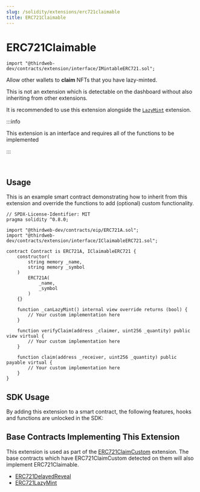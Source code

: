 ```yaml
---
slug: /solidity/extensions/erc721claimable
title: ERC721Claimable
---
```



# ERC721Claimable

```solidity
import "@thirdweb-dev/contracts/extension/interface/IMintableERC721.sol";
```

Allow other wallets to **claim** NFTs that you have lazy-minted.

This is not an extension which is detectable on the dashboard without also inheriting from other extensions.

It is recommended to use this extension alongside the [`LazyMint`](/solidity/extensions/lazymint) extension.

:::info

This extension is an interface and requires all of the functions to be implemented

:::

<br />

<ViewContractCodeButton
  link="https://github.com/thirdweb-dev/contracts/blob/main/contracts/extension/interface/IClaimableERC721.sol"
  name="IClaimableERC721"
  isInterface={true}
/>

## Usage

This is an example smart contract demonstrating how to inherit from this extension and override the functions to add (optional) custom functionality.

```solidity
// SPDX-License-Identifier: MIT
pragma solidity ^0.8.0;

import "@thirdweb-dev/contracts/eip/ERC721A.sol";
import "@thirdweb-dev/contracts/extension/interface/IClaimableERC721.sol";

contract Contract is ERC721A, IClaimableERC721 {
    constructor(
        string memory _name,
        string memory _symbol
    )
        ERC721A(
            _name,
            _symbol
        )
    {}

    function _canLazyMint() internal view override returns (bool) {
        // Your custom implementation here
    }

    function verifyClaim(address _claimer, uint256 _quantity) public view virtual {
        // Your custom implementation here
    }

    function claim(address _receiver, uint256 _quantity) public payable virtual {
        // Your custom implementation here
    }
}
```

## SDK Usage

By adding this extension to a smart contract, the following features, hooks and functions are unlocked in the SDK:

<div className="row" style={{ marginBottom: 12 }}>
  <div className="col col--3" style={{ padding: 8 }}>
    <QuickstartCard
      name="React"
      link="/react/react.usenfts"
      image="/assets/languages/react.png"
    />
  </div>
  <div className="col col--3" style={{ padding: 8 }}>
    <QuickstartCard
      name="TypeScript"
      link="/typescript/sdk.erc721"
      image="/assets/languages/typescript.png"
    />
  </div>
  <div className="col col--3" style={{ padding: 8 }}>
    <QuickstartCard
      name="Python"
      link="/python/erc721"
      image="/assets/languages/python.png"
    />
  </div>
  <div className="col col--3" style={{ padding: 8 }}>
    <QuickstartCard
      name="Unity"
      link="/unity/erc721"
      image="/assets/languages/unity.webp"
    />
  </div>
</div>

## Base Contracts Implementing This Extension

This extension is used as part of the [ERC721ClaimCustom](/solidity/extensions/erc721claimcustom) extension.
The base contracts which have ERC721ClaimCustom detected on them will also implement ERC721Claimable.

- [ERC721DelayedReveal](/solidity/base-contract/erc721delayedreveal)
- [ERC721LazyMint](/solidity/base-contracts/erc721lazymint)
